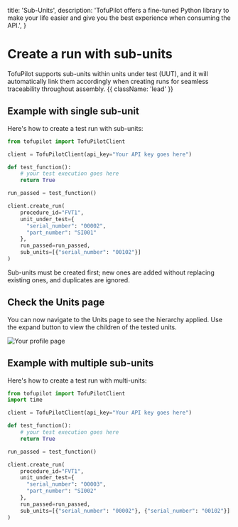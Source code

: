   title: 'Sub-Units',
  description:
    'TofuPilot offers a fine-tuned Python library to make your life easier and give you the best experience when consuming the API.',
}

# Create a run with sub-units

TofuPilot supports sub-units within units under test (UUT), and it will automatically link them accordingly when creating runs for seamless traceability throughout assembly. {{ className: 'lead' }}

## Example with single sub-unit

Here's how to create a test run with sub-units:

```python {{ title: 'create_run_sub_unit.py'}}
from tofupilot import TofuPilotClient

client = TofuPilotClient(api_key="Your API key goes here")

def test_function():
    # your test execution goes here
    return True

run_passed = test_function()

client.create_run(
    procedure_id="FVT1",
    unit_under_test={
      "serial_number": "00002",
      "part_number": "SI001"
    },
    run_passed=run_passed,
    sub_units=[{"serial_number": "00102"}]
)
```

<Note>
  Sub-units must be created first; new ones are added without replacing existing
  ones, and duplicates are ignored.
</Note>

## Check the Units page

You can now navigate to the Units page to see the hierarchy applied. Use the expand button to view the children of the tested units.

<Image src="/sub-units.png" alt="Your profile page" />

## Example with multiple sub-units

Here's how to create a test run with multi-units:

```python {{ title: 'create_run_sub_units.py'}}
from tofupilot import TofuPilotClient
import time

client = TofuPilotClient(api_key="Your API key goes here")

def test_function():
    # your test execution goes here
    return True

run_passed = test_function()

client.create_run(
    procedure_id="FVT1",
    unit_under_test={
      "serial_number": "00003",
      "part_number": "SI002"
    },
    run_passed=run_passed,
    sub_units=[{"serial_number": "00002"}, {"serial_number": "00102"}]
)
```
